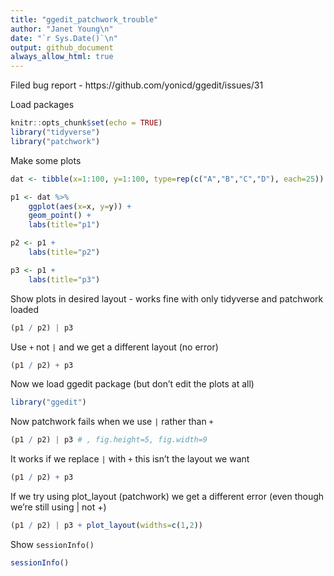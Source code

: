 ```yaml
---
title: "ggedit_patchwork_trouble"
author: "Janet Young\n"
date: "`r Sys.Date()`\n"
output: github_document
always_allow_html: true
---
```


Filed bug report - https://github.com/yonicd/ggedit/issues/31

Load packages 

```r
knitr::opts_chunk$set(echo = TRUE)
library("tidyverse")
library("patchwork")
```

Make some plots

```r
dat <- tibble(x=1:100, y=1:100, type=rep(c("A","B","C","D"), each=25))

p1 <- dat %>% 
    ggplot(aes(x=x, y=y)) +
    geom_point() + 
    labs(title="p1")

p2 <- p1 + 
    labs(title="p2")

p3 <- p1 +
    labs(title="p3")
```

Show plots in desired layout - works fine with only tidyverse and patchwork loaded


```r
(p1 / p2) | p3  
```

Use `+` not `|` and we get a different layout (no error)

```r
(p1 / p2) + p3  
```

Now we load ggedit package (but don't edit the plots at all)

```r
library("ggedit") 
```

Now patchwork fails when we use `|` rather than `+`


```r
(p1 / p2) | p3 # , fig.height=5, fig.width=9
```
It works if we replace `|` with `+` this isn't the layout we want

```r
(p1 / p2) + p3
```

If we try using plot_layout (patchwork) we get a different error (even though we're still using | not +)

```r
(p1 / p2) | p3 + plot_layout(widths=c(1,2))
```



Show `sessionInfo()`

```r
sessionInfo()
```


